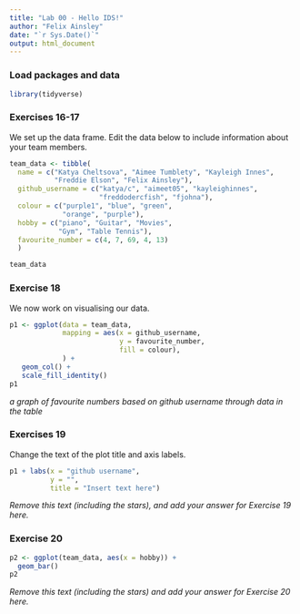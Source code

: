 ```yaml
---
title: "Lab 00 - Hello IDS!"
author: "Felix Ainsley"
date: "`r Sys.Date()`"
output: html_document
---
```


### Load packages and data

```r
library(tidyverse) 
```

### Exercises 16-17

We set up the data frame. Edit the data below to include information about your team members.

```r
team_data <- tibble(
  name = c("Katya Cheltsova", "Aimee Tumblety", "Kayleigh Innes", 
           "Freddie Elson", "Felix Ainsley"),
  github_username = c("katya/c", "aimeet05", "kayleighinnes", 
                      "freddodercfish", "fjohna"), 
  colour = c("purple1", "blue", "green", 
             "orange", "purple"),
  hobby = c("piano", "Guitar", "Movies", 
            "Gym", "Table Tennis"),
  favourite_number = c(4, 7, 69, 4, 13)
  )

team_data
```

### Exercise 18

We now work on visualising our data. 

```r
p1 <- ggplot(data = team_data, 
             mapping = aes(x = github_username, 
                           y = favourite_number,
                           fill = colour), 
             ) +
   geom_col() +
   scale_fill_identity()
p1
```


*a graph of favourite numbers based on github username through data in the table*

### Exercises 19

Change the text of the plot title and axis labels.

```r
p1 + labs(x = "github username", 
          y = "",
          title = "Insert text here")
```

*Remove this text (including the stars), and add your answer for Exercise 19 here.*

### Exercise 20

```r
p2 <- ggplot(team_data, aes(x = hobby)) +
  geom_bar()
p2
```

*Remove this text (including the stars) and add your answer for Exercise 20 here.*
